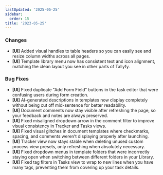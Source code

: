 ```yaml
---
lastUpdated: '2025-05-25'
sidebar:
  order: 15
title: '2023-05-25'
---
```


### Changes

- **[UI]** Added visual handles to table headers so you can easily see and resize column widths across all pages.
- **[UI]** Template library menu now has consistent text and icon alignment, matching the clean layout you see in other parts of Tallyfy.

### Bug Fixes

- **[UI]** Fixed duplicate "Add Form Field" buttons in the task editor that were confusing users during form creation.
- **[UI]** AI-generated descriptions in templates now display completely without being cut off mid-sentence for better readability.
- **[UI]** Document comments now stay visible after refreshing the page, so your feedback and notes are always preserved.
- **[UI]** Fixed misaligned dropdown arrow in the comment filter to improve visual consistency in Tracker and Tasks views.
- **[UI]** Fixed visual glitches in document templates where checkmarks, spacing, and comments weren't displaying properly after launching.
- **[UI]** Tracker view now stays stable when deleting unused custom process view presets, only refreshing when absolutely necessary.
- **[UI]** Fixed dropdown menus in template folders that were incorrectly staying open when switching between different folders in your Library.
- **[UI]** Fixed tag filters in Tasks view to wrap to new lines when you have many tags, preventing them from covering up your task details.